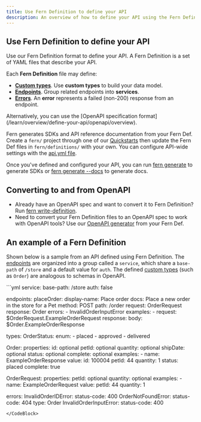 ---
title: Use Fern Definition to define your API
description: An overview of how to define your API using the Fern Definition format, then use Fern to generate SDKs and API reference documentation for your API.
---

## Use Fern Definition to define your API

Use our Fern Definition format to define your API. A Fern Definition is a set of YAML files that describe your API.

Each **Fern Definition** file may define:

- **[Custom types](/learn/api-definition/fern/types#custom-types)**. Use **custom types** to build your data model.
- **[Endpoints](/learn/api-definition/fern/endpoints)**. Group related endpoints into **services**.
- **[Errors](/learn/api-definition/fern/errors)**. An **error** represents a failed (non-200) response from an endpoint.

<Info>
Alternatively, you can use the [OpenAPI specification format](/learn/overview/define-your-api/openapi/overview).
</Info>

Fern generates SDKs and API reference documentation from your Fern Def. Create a `fern/` project through one of our [Quickstarts](//learn/docs/getting-started/quickstart) then update the Fern Def files in `fern/definitions/` with your own. You can configure API-wide settings with the [api.yml file](https://buildwithfern.com/learn/api-definition/fern/api-yml-reference).

Once you've defined and configured your API, you can run [fern generate](/learn/cli-api/cli-reference/commands/generate#for-sdks) to generate SDKs or [fern generate --docs](cli-api/cli-reference/commands/generate#for-documentation) to generate docs. 

## Converting to and from OpenAPI

- Already have an OpenAPI spec and want to convert it to Fern Definition? Run [fern write-definition](/learn/cli-api/cli-reference/commands/write-definition).
- Need to convert your Fern Definition files to an OpenAPI spec to work with OpenAPI tools? Use our [OpenAPI generator](/learn/sdks/other-generators/spec/openapi/) from your Fern Def.

## An example of a Fern Definition

Shown below is a sample from an API defined using Fern Definition. The [endpoints](/learn/api-definition/fern/endpoints) are organized into a group called a `service`, which share a `base-path` of `/store` and a default value for `auth`. The defined [custom types](/learn/api-definition/fern/types#custom-types) (such as `Order`) are analogous to schemas in OpenAPI.

<CodeBlock title="store.yml">
```yml
service:
  base-path: /store
  auth: false

  endpoints:
    placeOrder:
      display-name: Place order
      docs: Place a new order in the store for a Pet
      method: POST
      path: /order
      request: OrderRequest
      response: Order
      errors:
        - InvalidOrderInputError
      examples:
        - request: $OrderRequest.ExampleOrderRequest
          response: 
            body: $Order.ExampleOrderResponse

types:
  OrderStatus:
    enum:
      - placed
      - approved
      - delivered

  Order:
    properties:
      id: optional<integer>
      petId: optional<integer>
      quantity: optional<integer>
      shipDate: optional<datetime>
      status: optional<OrderStatus>
      complete: optional<boolean>
    examples:
      - name: ExampleOrderResponse
        value:
          id: 100004
          petId: 44
          quantity: 1
          status: placed 
          complete: true

  OrderRequest:
    properties:
      petId: optional<integer>
      quantity: optional<integer>
    examples:
      - name: ExampleOrderRequest
        value:
          petId: 44
          quantity: 1

errors:
  InvalidOrderIDError:
    status-code: 400
  OrderNotFoundError:
    status-code: 404
    type: Order
  InvalidOrderInputError:
    status-code: 400
```
</CodeBlock>